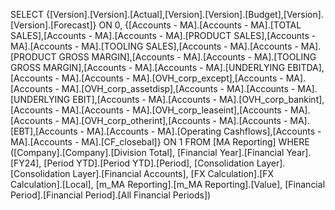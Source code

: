 SELECT {[Version].[Version].[Actual],[Version].[Version].[Budget],[Version].[Version].[Forecast]} ON 0, {[Accounts - MA].[Accounts - MA].[TOTAL SALES],[Accounts - MA].[Accounts - MA].[PRODUCT SALES],[Accounts - MA].[Accounts - MA].[TOOLING SALES],[Accounts - MA].[Accounts - MA].[PRODUCT GROSS MARGIN],[Accounts - MA].[Accounts - MA].[TOOLING GROSS MARGIN],[Accounts - MA].[Accounts - MA].[UNDERLYING EBITDA],[Accounts - MA].[Accounts - MA].[OVH_corp_except],[Accounts - MA].[Accounts - MA].[OVH_corp_assetdisp],[Accounts - MA].[Accounts - MA].[UNDERLYING EBIT],[Accounts - MA].[Accounts - MA].[OVH_corp_bankint],[Accounts - MA].[Accounts - MA].[OVH_corp_leaseint],[Accounts - MA].[Accounts - MA].[OVH_corp_otherint],[Accounts - MA].[Accounts - MA].[EBT],[Accounts - MA].[Accounts - MA].[Operating Cashflows],[Accounts - MA].[Accounts - MA].[CF_closebal]} ON 1 FROM [MA Reporting] WHERE ([Company].[Company].[Division Total], [Financial Year].[Financial Year].[FY24], [Period YTD].[Period YTD].[Period], [Consolidation Layer].[Consolidation Layer].[Financial Accounts], [FX Calculation].[FX Calculation].[Local], [m_MA Reporting].[m_MA Reporting].[Value], [Financial Period].[Financial Period].[All Financial Periods])